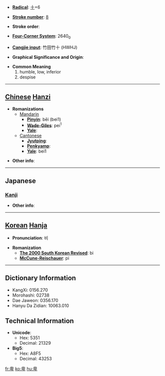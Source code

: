 * '''[[Wiktionary:Chinese radical index| Radical]]''': [[Wiktionary:Chinese radical index 十|十]]+6

* '''[[Wiktionary:Chinese total strokes index|Stroke number]]''': [[Wiktionary:Chinese total strokes index 8|8]]

* '''Stroke order''': 

* '''[[Wiktionary:Chinese four corner index|Four-Corner System]]''': 2640<sub>0</sub>

* '''[[Wiktionary:Chinese Cangjie index|Cangjie input]]''': 竹田竹十 (HWHJ)

* '''Graphical Significance and Origin''': 

* '''Common Meaning'''
*#humble, low, inferior
*# despise


----

== [[Chinese]] [[Hanzi]] ==

* '''Romanizations'''
** [[Mandarin]]
*** '''[[Pinyin]]''': bēi (bei1)
*** '''[[Wade-Giles]]''': pei<sup>1</sup>
*** '''[[Yale]]''': 
**[[Cantonese]]
***'''[[Jyutping]]''':
***'''[[Penkyamp]]''': 
***'''[[Yale]]''': bei1

* '''Other info''': 

----

==Japanese==
===[[Kanji]]===
{{kanji|on readings=[[ひ]] (hi)
|kun readings=[[ひくい]] (hikui), [[いやしい]] (iyashii), [[いやしめる]] (iyashimeru)
}}

* '''Other info''':  

----

== [[Korean]] [[Hanja]] ==

* '''Pronunciation''': 비

* '''Romanization'''
** '''[[The 2000 South Korean Revised Romanization|The 2000 South Korean Revised]]''': bi
** '''[[McCune-Reischauer]]''': pi

----

== Dictionary Information ==

* KangXi: 0156.270
* Morohashi: 02738
* Dae Jaweon: 0356.170
* Hanyu Da Zidian: 10063.010

== Technical Information ==

* '''Unicode''':
** Hex: 5351
** Decimal: 21329
* '''Big5''':
** Hex: A8F5
** Decimal: 43253

[[fr:卑]]
[[ko:卑]]
[[hu:卑]]